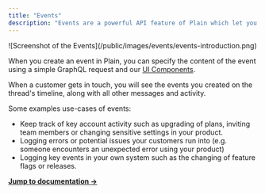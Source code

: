 ```yaml
---
title: "Events"
description: "Events are a powerful API feature of Plain which let you log key events to have more context while you are helping a customer. This includes tracking a customer's usage of your product, latest invoice, error logs, etc."
---
```


<Frame>
  ![Screenshot of the Events](/public/images/events/events-introduction.png)
</Frame>

When you create an event in Plain, you can specify the content of the event using a simple GraphQL request and our [UI Components](/ui-components).

When a customer gets in touch, you will see the events you created on the thread's timeline, along with all other messages and activity.

Some examples use-cases of events:

- Keep track of key account activity such as upgrading of plans, inviting team members or changing sensitive settings in your product.
- Logging errors or potential issues your customers run into (e.g. someone encounters an unexpected error using your product)
- Logging key events in your own system such as the changing of feature flags or releases.

[**Jump to documentation →**](/pages/graphql/events)
